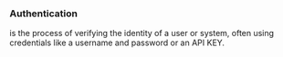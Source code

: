 ### Authentication
is the process of verifying the identity of a user or system, often using credentials like a username and password or an API KEY.